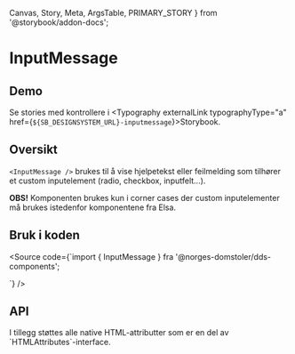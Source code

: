   Canvas,
  Story,
  Meta,
  ArgsTable,
  PRIMARY_STORY
} from '@storybook/addon-docs';

<Meta title="Design system/InputMessage/API" component={InputMessage} />

# InputMessage

<ComponentLinkRow
  docsHref="https://design.domstol.no/987b33f71/p/305b33-inputmessage/b/878177"
  githubHref="https://github.com/domstolene/designsystem/tree/master/components/src/components/InputMessage"
  figmaHref="https://www.figma.com/file/ewqSDmkgqDQ5PyOsRp4V5b/?node-id=155%3A38"
/>

## Demo

<Canvas>
  <Story id="design-system-inputmessage--default" />
</Canvas>

Se stories med kontrollere i <Typography externalLink typographyType="a" href={`${SB_DESIGNSYSTEM_URL}-inputmessage`}>Storybook</Typography>.

## Oversikt

`<InputMessage />` brukes til å vise hjelpetekst eller feilmelding som tilhører et custom inputelement (radio, checkbox, inputfelt...).

**OBS!** Komponenten brukes kun i corner cases der custom inputelementer må brukes istedenfor komponentene fra Elsa.

## Bruk i koden

<Source code={`import { InputMessage } fra '@norges-domstoler/dds-components';

<InputMessage messageType="tip" message="hjelpetekst" />
`} />

## API

<ArgsTable story={PRIMARY_STORY} />
I tillegg støttes alle native HTML-attributter som er en del av `HTMLAttributes<HTMLDivElement>`-interface.
